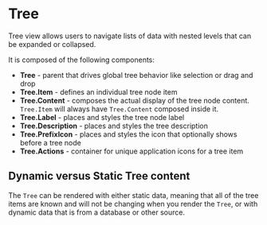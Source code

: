 

<Meta of={TreeStories} />

# Tree

Tree view allows users to navigate lists of data with nested levels that can be expanded or collapsed.

It is composed of the following components:

- **Tree** - parent that drives global tree behavior like selection or drag and drop
- **Tree.Item** - defines an individual tree node item
- **Tree.Content** - composes the actual display of the tree node content. `Tree.Item` will always have `Tree.Content` composed inside it.
- **Tree.Label** - places and styles the tree node label
- **Tree.Description** - places and styles the tree description
- **Tree.PrefixIcon** - places and styles the icon that optionally shows before a tree node
- **Tree.Actions** - container for unique application icons for a tree item

## Dynamic versus Static Tree content
The `Tree` can be rendered with either static data, meaning that all of the tree items are known and will not be changing when you render the `Tree`, or with dynamic data that is from a database or other source.

<Canvas of={TreeStories.StaticCollection} />
